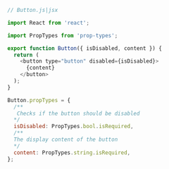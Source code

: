 ```js
// Button.js|jsx

import React from 'react';

import PropTypes from 'prop-types';

export function Button({ isDisabled, content }) {
  return (
    <button type="button" disabled={isDisabled}>
      {content}
    </button>
  );
}

Button.propTypes = {
  /**
   Checks if the button should be disabled
  */
  isDisabled: PropTypes.bool.isRequired,
  /**
  The display content of the button
  */
  content: PropTypes.string.isRequired,
};
```
